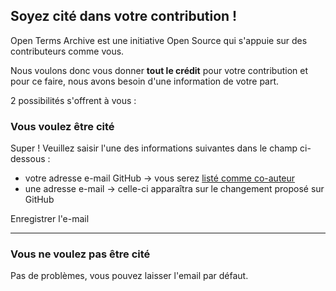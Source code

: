## Soyez cité dans votre contribution !

Open Terms Archive est une initiative Open Source qui s'appuie sur des contributeurs comme vous.

Nous voulons donc vous donner **tout le crédit** pour votre contribution et pour ce faire, nous avons besoin d'une information de votre part.

2 possibilités s'offrent à vous :

### Vous voulez être cité

Super ! Veuillez saisir l'une des informations suivantes dans le champ ci-dessous :

- votre adresse e-mail GitHub → vous serez <a href="https://docs.github.com/en/pull-requests/committing-changes-to-your-project/creating-and-editing-commits/creating-a-commit-with-multiple-authors" target="_blank">listé comme co-auteur</a>
- une adresse e-mail → celle-ci apparaîtra sur le changement proposé sur GitHub

<SignatureEmailInput />

<UpdateButton>Enregistrer l'e-mail</UpdateButton>

---

### Vous ne voulez pas être cité

Pas de problèmes, vous pouvez laisser l'email par défaut.
